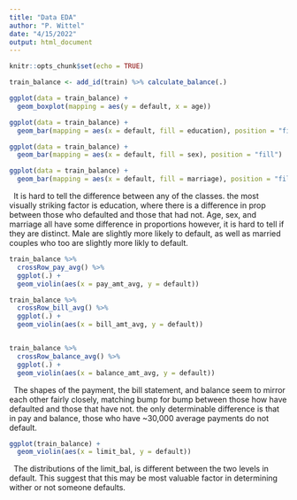 ```yaml
---
title: "Data EDA"
author: "P. Wittel"
date: "4/15/2022"
output: html_document
---
```


```r
knitr::opts_chunk$set(echo = TRUE)
```

```r

train_balance <- add_id(train) %>% calculate_balance(.)

```

```r

ggplot(data = train_balance) +
  geom_boxplot(mapping = aes(y = default, x = age))

ggplot(data = train_balance) +
  geom_bar(mapping = aes(x = default, fill = education), position = "fill")

ggplot(data = train_balance) +
  geom_bar(mapping = aes(x = default, fill = sex), position = "fill")

ggplot(data = train_balance) +
  geom_bar(mapping = aes(x = default, fill = marriage), position = "fill")

```


|   It is hard to tell the difference between any of the classes. the most visually striking factor is education, where there is a difference in prop between those who defaulted and those that had not. Age, sex, and marriage all have some difference in proportions however, it is hard to tell if they are distinct. Male are slightly more likely to default, as well as married couples who too are slightly more likly to default.  

```r

train_balance %>% 
  crossRow_pay_avg() %>% 
  ggplot(.) +
  geom_violin(aes(x = pay_amt_avg, y = default))

train_balance %>% 
  crossRow_bill_avg() %>% 
  ggplot(.) +
  geom_violin(aes(x = bill_amt_avg, y = default))


train_balance %>% 
  crossRow_balance_avg() %>% 
  ggplot(.) +
  geom_violin(aes(x = balance_amt_avg, y = default))


```

|   The shapes of the payment, the bill statement, and balance seem to mirror each other fairly closely, matching bump for bump between those how have defaulted and those that have not. the only determinable difference is that in pay and balance, those who have ~30,000 average payments do not default. 

```r

ggplot(train_balance) +
  geom_violin(aes(x = limit_bal, y = default))

```

|   The distributions of the limit_bal, is different between the two levels in default. This suggest that this may be most valuable factor in determining wither or not someone defaults.
